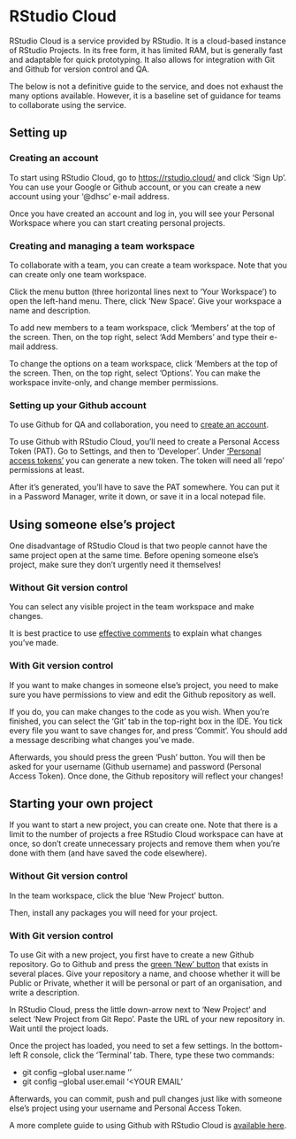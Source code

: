 # RStudio Cloud {#rstudio_cloud}

RStudio Cloud is a service provided by RStudio. It is a cloud-based instance of RStudio Projects. In its free form, it has limited RAM, but is generally fast and adaptable for quick prototyping. It also allows for integration with Git and Github for version control and QA. 

The below is not a definitive guide to the service, and does not exhaust the many options available. However, it is a baseline set of guidance for teams to collaborate using the service. 

## Setting up

### Creating an account

To start using RStudio Cloud, go to [https://rstudio.cloud/](https://rstudio.cloud/) and click 'Sign Up'. You can use your Google or Github account, or you can create a new account using your '@dhsc' e-mail address. 

Once you have created an account and log in, you will see your Personal Workspace where you can start creating personal projects.

### Creating and managing a team workspace

To collaborate with a team, you can create a team workspace. Note that you can create only one team workspace.

Click the menu button (three horizontal lines next to 'Your Workspace') to open the left-hand menu. There, click 'New Space'. Give your workspace a name and description. 

To add new members to a team workspace, click 'Members' at the top of the screen. Then, on the top right, select 'Add Members' and type their e-mail address.

To change the options on a team workspace, click 'Members at the top of the screen. Then, on the top right, select 'Options'. You can make the workspace invite-only, and change member permissions.

### Setting up your Github account

To use Github for QA and collaboration, you need to [create an account](https://github.com/). 

To use Github with RStudio Cloud, you'll need to create a Personal Access Token (PAT). Go to Settings, and then to 'Developer'. Under ['Personal access tokens'](https://github.com/settings/tokens) you can generate a new token. The token will need all 'repo' permissions at least.

After it's generated, you'll have to save the PAT somewhere. You can put it in a Password Manager, write it down, or save it in a local notepad file. 

## Using someone else's project

One disadvantage of RStudio Cloud is that two people cannot have the same project open at the same time. Before opening someone else's project, make sure they don't urgently need it themselves!

### Without Git version control

You can select any visible project in the team workspace and make changes. 

It is best practice to use [effective comments](#comments) to explain what changes you've made. 

### With Git version control

If you want to make changes in someone else's project, you need to make sure you have permissions to view and edit the Github repository as well.

If you do, you can make changes to the code as you wish. When you're finished, you can select the 'Git' tab in the top-right box in the IDE. You tick every file you want to save changes for, and press 'Commit'. You should add a message describing what changes you've made.

Afterwards, you should press the green 'Push' button. You will then be asked for your username (Github username) and password (Personal Access Token). Once done, the Github repository will reflect your changes!

## Starting your own project

If you want to start a new project, you can create one. Note that there is a limit to the number of projects a free RStudio Cloud workspace can have at once, so don't create unnecessary projects and remove them when you're done with them (and have saved the code elsewhere).

### Without Git version control

In the team workspace, click the blue 'New Project' button. 

Then, install any packages you will need for your project.

### With Git version control

To use Git with a new project, you first have to create a new Github repository. Go to Github and press the [green 'New' button](https://github.com/new) that exists in several places. Give your repository a name, and choose whether it will be Public or Private, whether it will be personal or part of an organisation, and write a description. 

In RStudio Cloud, press the little down-arrow next to 'New Project' and select 'New Project from Git Repo'. Paste the URL of your new repository in. Wait until the project loads.

Once the project has loaded, you need to set a few settings. In the bottom-left R console, click the 'Terminal' tab. There, type these two commands:

* git config --global user.name '<YOUR USERNAME>'
* git config --global user.email '<YOUR EMAIL'

Afterwards, you can commit, push and pull changes just like with someone else's project using your username and Personal Access Token. 

A more complete guide to using Github with RStudio Cloud is [available here](https://bren.zendesk.com/hc/en-us/articles/360015826731-How-to-connect-RStudio-Cloud-with-Github). 


